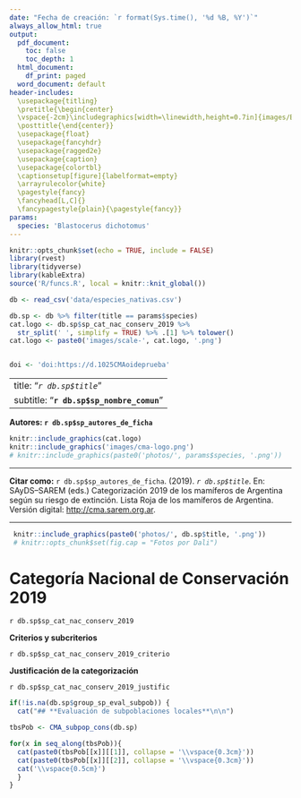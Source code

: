 ```yaml
---
date: "Fecha de creación: `r format(Sys.time(), '%d %B, %Y')`"
always_allow_html: true
output:
  pdf_document: 
    toc: false
    toc_depth: 1
  html_document:
    df_print: paged
  word_document: default
header-includes:
  \usepackage{titling}
  \pretitle{\begin{center}
  \vspace{-2cm}\includegraphics[width=\linewidth,height=0.7in]{images/Base_info/logo.png}\LARGE\\}
  \posttitle{\end{center}}
  \usepackage{float}
  \usepackage{fancyhdr}
  \usepackage{ragged2e}
  \usepackage{caption}
  \usepackage{colortbl}
  \captionsetup[figure]{labelformat=empty}
  \arrayrulecolor{white}
  \pagestyle{fancy}
  \fancyhead[L,C]{}
  \fancypagestyle{plain}{\pagestyle{fancy}}
params:
  species: 'Blastocerus dichotomus'
---
```


```r
knitr::opts_chunk$set(echo = TRUE, include = FALSE)
library(rvest)
library(tidyverse)
library(kableExtra)
source('R/funcs.R', local = knitr::knit_global())
```

```r
db <- read_csv('data/especies_nativas.csv')

db.sp <- db %>% filter(title == params$species)
cat.logo <- db.sp$sp_cat_nac_conserv_2019 %>% 
  str_split(' ', simplify = TRUE) %>% .[1] %>% tolower()
cat.logo <- paste0('images/scale-', cat.logo, '.png')


doi <- 'doi:https://d.1025CMAoideprueba'
```

---
title: "*`r db.sp$title`*"
subtitle: "**`r db.sp$sp_nombre_comun`**"   
---

\fancyhead[R]{\textbf{`r doi`}}

\center

**Autores: `r db.sp$sp_autores_de_ficha`**

```r
knitr::include_graphics(cat.logo)
knitr::include_graphics('images/cma-logo.png')
# knitr::include_graphics(paste0('photos/', params$species, '.png'))
```

***

\justifying

**Citar como:** `r db.sp$sp_autores_de_ficha`. (2019). *`r db.sp$title`*. En: SAyDS--SAREM (eds.) Categorización 2019 de los mamíferos de Argentina según su riesgo de extinción. Lista Roja de los mamíferos de Argentina. Versión digital: <http://cma.sarem.org.ar>.

***

\newpage

```r
 knitr::include_graphics(paste0('photos/', db.sp$title, '.png'))
 # knitr::opts_chunk$set(fig.cap = "Fotos por Dali")
```

# **Categoría Nacional de Conservación 2019**

`r db.sp$sp_cat_nac_conserv_2019`

**Criterios y subcriterios**

`r db.sp$sp_cat_nac_conserv_2019_criterio`

**Justificación de la categorización**

`r db.sp$sp_cat_nac_conserv_2019_justific`

```r
if(!is.na(db.sp$group_sp_eval_subpob)) {
  cat("## **Evaluación de subpoblaciones locales**\n\n")

tbsPob <- CMA_subpop_cons(db.sp)

for(x in seq_along(tbsPob)){
  cat(paste0(tbsPob[[x]][[1]], collapse = '\\vspace{0.3cm}'))
  cat(paste0(tbsPob[[x]][[2]], collapse = '\\vspace{0.3cm}'))
  cat('\\vspace{0.5cm}')
  }
}
```


